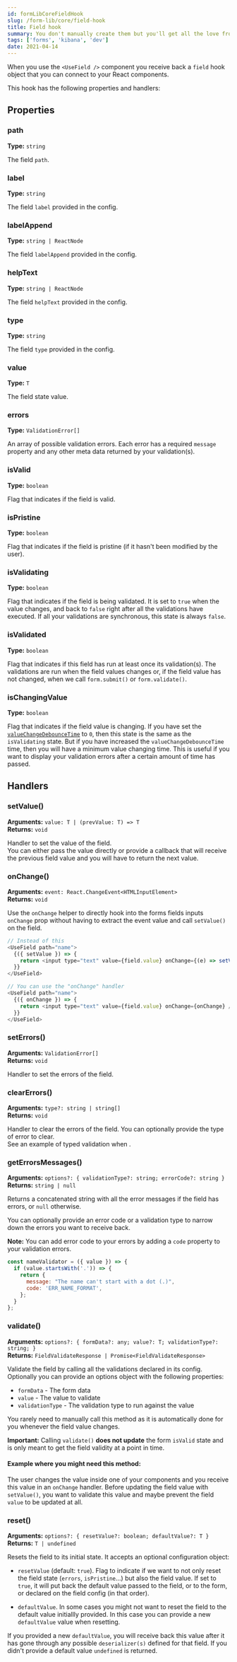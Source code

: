 ---
id: formLibCoreFieldHook
slug: /form-lib/core/field-hook
title: Field hook
summary: You don't manually create them but you'll get all the love from them
tags: ['forms', 'kibana', 'dev']
date: 2021-04-14
---

When you use the  `<UseField />` component you receive back a `field` hook object that you can connect to your React components.  

This hook has the following properties and handlers:

## Properties

### path

**Type:** `string`

The field `path`.

### label

**Type:** `string`

The field `label` provided in the config.

### labelAppend

**Type:** `string | ReactNode`

The field `labelAppend` provided in the config.

### helpText

**Type:** `string | ReactNode`

The field `helpText` provided in the config.

### type

**Type:** `string`

The field `type` provided in the config.

### value

**Type:** `T`

The field state value.

### errors

**Type:** `ValidationError[]`

An array of possible validation errors. Each error has a required `message` property and any other meta data returned by your validation(s).

### isValid

**Type:** `boolean`

Flag that indicates if the field is valid.

### isPristine

**Type:** `boolean`

Flag that indicates if the field is pristine (if it hasn't been modified by the user).

### isValidating

**Type:** `boolean`

Flag that indicates if the field is being validated. It is set to `true` when the value changes, and back to `false` right after all the validations have executed.  If all your validations are synchronous, this state is always `false`.

### isValidated

**Type:** `boolean`

Flag that indicates if this field has run at least once its validation(s). The validations are run when the field values changes or, if the field value has not changed, when we call `form.submit()` or `form.validate()`.

### isChangingValue

**Type:** `boolean`

Flag that indicates if the field value is changing. If you have set the [`valueChangeDebounceTime`](use_field.md#valuechangedebouncetime) to `0`, then this state is the same as the `isValidating` state. But if you have increased the `valueChangeDebounceTime` time, then you will have a minimum value changing time. This is useful if you want to display your validation errors after a certain amount of time has passed.

## Handlers

### setValue()

**Arguments:** `value: T | (prevValue: T) => T`  
**Returns:** `void`

Handler to set the value of the field.  
You can either pass the value directly or provide a callback that will receive the previous field value and you will have to return the next value.

### onChange()

**Arguments:** `event: React.ChangeEvent<HTMLInputElement>`  
**Returns:** `void`

Use the `onChange` helper to directly hook into the forms fields inputs `onChange` prop without having to extract the event value and call `setValue()` on the field.

```js
// Instead of this
<UseField path="name">
  {({ setValue }) => {
    return <input type="text" value={field.value} onChange={(e) => setValue(e.target.value)} />
  }}
</UseField>

// You can use the "onChange" handler
<UseField path="name">
  {({ onChange }) => {
    return <input type="text" value={field.value} onChange={onChange} />
  }}
</UseField>
```

### setErrors()

**Arguments:** `ValidationError[]`  
**Returns:** `void`

Handler to set the errors of the field.

### clearErrors()

**Arguments:** `type?: string | string[]`  
**Returns:** `void`

Handler to clear the errors of the field. You can optionally provide the type of error to clear.  
See an example of typed validation when <DocLink id="formLibExampleValidation" section="validating-arrays-of-items" text="validating an array of items" />.

### getErrorsMessages()

**Arguments:** `options?: { validationType?: string; errorCode?: string }`  
**Returns:** `string | null`

Returns a concatenated string with all the error messages if the field has errors, or `null` otherwise.

You can optionally provide an error code or a validation type to narrow down the errors you want to receive back.  

**Note:** You can add error code to your errors by adding a `code` property to your validation errors.

```js
const nameValidator = ({ value }) => {
  if (value.startsWith('.')) => {
    return {
      message: "The name can't start with a dot (.)",
      code: 'ERR_NAME_FORMAT',
    };
  }
};
```

### validate()

**Arguments:** `options?: { formData?: any; value?: T; validationType?: string; }`  
**Returns:** `FieldValidateResponse | Promise<FieldValidateResponse>`

Validate the field by calling all the validations declared in its config.  Optionally you can provide an options object with the following properties:

* `formData` - The form data
* `value` - The value to validate
* `validationType` - The validation type to run against the value 

You rarely need to manually call this method as it is automatically done for you whenever the field value changes.

**Important:** Calling `validate()` **does not update** the form `isValid` state and is only meant to get the field validity at a point in time.

#### Example where you might need this method:

The user changes the value inside one of your components and you receive this value in an `onChange` handler. Before updating the field value with `setValue()`, you want to validate this value and maybe prevent the field `value` to be updated at all.

### reset()

**Arguments:** `options?: { resetValue?: boolean; defaultValue?: T }`  
**Returns:** `T | undefined`

Resets the field to its initial state. It accepts an optional configuration object:

- `resetValue` (default: `true`). Flag to indicate if we want to not only reset the field state (`errors`, `isPristine`...) but also the field value. If set to `true`, it will put back the default value passed to the field, or to the form, or declared on the field config (in that order).

- `defaultValue`. In some cases you might not want to reset the field to the default value initiallly provided. In this case you can provide a new `defaultValue` value when resetting.

If you provided a new `defaultValue`, you will receive back this value after it has gone through any possible `deserializer(s)` defined for that field. If you didn't provide a default value `undefined` is returned.
